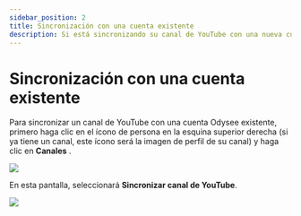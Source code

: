 ---
sidebar_position: 2
title: Sincronización con una cuenta existente
description: Si está sincronizando su canal de YouTube con una nueva cuenta de Odysee, los pasos son bastante sencillos.
---

# Sincronización con una cuenta existente

Para sincronizar un canal de YouTube con una cuenta Odysee existente, primero haga clic en el ícono de persona en la esquina superior derecha (si ya tiene un canal, este ícono será la imagen de perfil de su canal) y haga clic en **Canales** .

![](https://i.imgur.com/SOyy6RU.png)

En esta pantalla, seleccionará **Sincronizar canal de YouTube**.

![](https://i.imgur.com/f6riaxk.png)